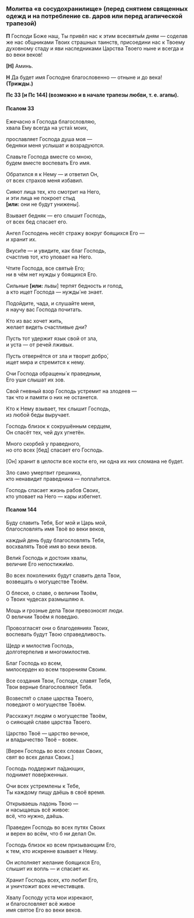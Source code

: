 ### Молитва «в сосудохранилище» (перед снятием священных одежд и на потребление св. даров или перед агапической трапезой)

**П** Господи Боже наш, Ты привёл нас к этим всесвяты́м дням — соделав же нас о́бщниками Твоих страшных таинств, присоедини нас к Твоему духовному стаду и яви наследниками Царства Твоего ныне и всегда и во веки веков!

**[Н]** Аминь.

**Н** Да будет имя Господне благословенно — отныне и до века! **(Трижды.)**

**Пс 33 [и Пс 144] (возможно и в начале трапезы любви, т. е. агапы).**

#### Псалом 33

Ежечасно я Господа благословляю,  
хвала Ему всегда на уста́х моих,

прославляет Господа душа моя —  
бедняки меня услышат и возрадуются.

Славьте Господа вместе со мною,  
будем вместе воспевать Его имя.

Обратился я к Нему — и ответил Он,  
от всех страхов меня избавил.

Сияют лица тех, кто смотрит на Него,  
и эти лица не покроет стыд  
**[или:** они не будут унижены<R>]</R>.

Взывает бедняк — его слышит Господь,  
от всех бед спасает его.

Ангел Господень несёт стражу вокруг боящихся Его —  
и хранит их.

Вкуси́те — и увидите, как благ Господь,  
счастлив тот, кто уповает на Него.

Чтите Господа, все святы́е Его;  
ни в чём нет нужды у боящихся Его.

Сильные **[или:** львы<R>]</R> терпят бедность и голод,  
а кто ищет Господа — нужды́ не знает.

Подойдите, чада, и слушайте меня,  
я научу вас Господа почитать.

Кто из вас хочет жить,  
желает видеть счастливые дни?

Пусть тот удержит язык свой от зла,  
и уста — от речей лживых.

Пусть отвернётся от зла и творит добро́,  
ищет мира и стремится к нему.

Очи Господа обращены́ к праведным,  
Его уши слышат их зов.

Свой гневный взор Господь устремит на злодеев —  
так что и памяти о них не останется.

Кто к Нему взывает, тех слышит Господь,  
из любой беды выручает.

Господь близок к сокрушённым сердцем,  
Он спасёт тех, чей дух угнетён.

Много скорбе́й у праведного,  
но ото всех <R>[</R>бед<R>]</R> спасает его Господь.

<R>[</R>Он<R>]</R> хранит в целости все кости его, 
ни одна их них сломана не будет.

Зло само умертвит грешника,  
кто ненавидит праведника — попла́тится.

Господь спасает жизнь рабов Своих,  
кто уповает на Него — кары избегнет.

#### Псалом 144

Буду славить Тебя, Бог мой и Царь мой,  
благословлять имя Твоё во веки веков,

каждый день буду благословлять Тебя,  
восхвалять Твоё имя  во веки веков.

Вели́к Господь и достоин хвалы,  
величие Его непостижи́мо.

Во всех поколениях будут славить дела Твои,  
возвещать о могуществе Твоём.

О блеске, о славе, о величии Твоём,  
о Твоих чудесах размышляю я.

Мощь и грозные дела Твои превозносят люди.  
О величии Твоём я поведаю.

Провозгласят они о благодеяниях Твоих,  
воспевать будут Твою справедливость.

Щедр и милостив Господь,  
долготерпелив и многомилостив.

Благ Господь ко всем,  
милосерден ко всем творениям Своим.

Все создания Твои, Господи, славят Тебя,  
Твои верные благословляют Тебя.

Возвестя́т о славе царства Твоего,  
поведают о могуществе Твоём.

Расскажут людям о могуществе Твоём,  
о сияющей славе царства Твоего.

Царство Твоё — царство вечное,  
и владычество Твоё – вовек.

<R>[</R>Верен Господь во всех словах Своих,  
свят во всех делах Своих.<R>]</R>

Господь поддержит па́дающих,  
поднимет пове́рженных.

Очи всех устремлены к Тебе,  
Ты каждому пищу даёшь в своё время.

Открываешь ладонь Твою —  
и насыщаешь всё живое:  
всё, что нужно, даёшь.

Праведен Господь во всех путях Своих  
и верен во всём, что б ни делал Он.

Господь близок ко всем призывающим Его,  
к тем, кто искренне взывает к Нему.

Он исполняет желание боящихся Его,  
слышит их вопль — и спасает их.

Хранит Господь всех, кто любит Его,  
и уничтожит всех нечестивцев.

Хвалу Господу уста мои  изрекают,  
и благословляет всё живое  
имя святое Его во веки веков.
